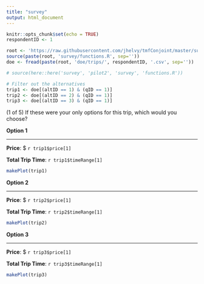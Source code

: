 ```yaml
---
title: "survey"
output: html_document
---
```


```r
knitr::opts_chunk$set(echo = TRUE)
respondentID <- 1
```

<!-- This goes in the survey google sheet block for reading in the doe -->

```r
root <- 'https://raw.githubusercontent.com/jhelvy/tmfConjoint/master/survey/pilot2/'
source(paste(root, 'survey/functions.R', sep=''))
doe <- fread(paste(root, 'doe/trips/', respondentID, '.csv', sep=''))

# source(here::here('survey', 'pilot2', 'survey', 'functions.R'))

# Filter out the alternatives
trip1 <- doe[(altID == 1) & (qID == 1)]
trip2 <- doe[(altID == 2) & (qID == 1)]
trip3 <- doe[(altID == 3) & (qID == 1)]
```
(1 of 5) If these were your only options for this trip, which would you choose?


<!-- This goes in the survey google sheet block for creating a choice option -->

**Option 1**

---

**Price**: $ `r trip1$price[1]`

**Total Trip Time**: `r trip1$timeRange[1]` 

```r
makePlot(trip1)
```

**Option 2**

---

**Price**: $ `r trip2$price[1]`

**Total Trip Time**: `r trip2$timeRange[1]` 

```r
makePlot(trip2)
```

**Option 3**

---

**Price**: $ `r trip3$price[1]`

**Total Trip Time**: `r trip3$timeRange[1]` 

```r
makePlot(trip3)
```